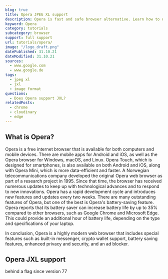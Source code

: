 ```yaml
---
blog: true
title: Opera JPEG XL support
description: Opera is fast and safe browser alternative. Learn how to use JXL images within Opera.
keyword: Opera
category: tutorials
subcategory: browser
support: full support
url: tutorials/opera/
image: "/logo_draft.png"
datePublished: 31.10.21
dateModified: 31.10.21
sources:
  - www.google.com
  - www.google.de
tags:
  - jpeg xl
  - jxl
  - image format
questions:
  - Does Opera support JXL?
relatedPosts:
  - chrome
  - cloudinary
  - edge
---
```


## What is Opera?

Opera is a free internet browser that is available for both computers and mobile devices. There are mobile apps for Android and iOS, as well as the Opera browser for Windows, macOS, and Linux. Opera Touch, which is designed for smartphones, is also available on both Android and iOS, along with Opera Mini, which is more data-efficient and faster. A Norwegian telecommunications company developed the original Opera web browser as part of a research project in 1995. Since that time, the browser has received numerous updates to keep up with technological advances and to respond to new innovations. Opera has a rapid development cycle and introduces new features and updates every two weeks. There are many outstanding features of Opera, but one of the best is Opera's battery-saving feature. Opera reports that its battery saver can increase battery life by up to 35% compared to other browsers, such as Google Chrome and Microsoft Edge. This could provide an additional hour of battery life, depending on the type and specifications of your laptop.

In conclusion, Opera is a highly modern web browser that includes special features such as built-in messenger, crypto wallet support, battery saving features, enhanced privacy and security, and an ad blocker.

## Opera JXL support

behind a flag since version 77
